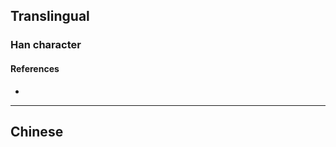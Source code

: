 {{also|櫚}}
{{character info/new}}
==Translingual==

===Han character===
{{Han char|rn=75|rad=木|as=09|sn=13|four=|canj=DLSR|ids=⿰木闾}}

====References====
* {{Han ref|kx=0542.191|hdz=21255.010|uh=6988|ud=27016}}

----

==Chinese==
{{zh-see|櫚}}